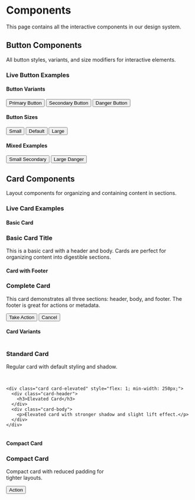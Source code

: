 
# Components

This page contains all the interactive components in our design system.

## Button Components

All button styles, variants, and size modifiers for interactive elements.

<CssDoc filePath="src/styles/button.css" title="Button System" />

### Live Button Examples

<div class="example-section">
  <h4>Button Variants</h4>
  <div class="button-examples">
    <button class="btn btn-primary">Primary Button</button>
    <button class="btn btn-secondary">Secondary Button</button>
    <button class="btn btn-danger">Danger Button</button>
  </div>

  <h4>Button Sizes</h4>
  <div class="button-examples">
    <button class="btn btn-primary btn-small">Small</button>
    <button class="btn btn-primary">Default</button>
    <button class="btn btn-primary btn-large">Large</button>
  </div>

  <h4>Mixed Examples</h4>
  <div class="button-examples">
    <button class="btn btn-secondary btn-small">Small Secondary</button>
    <button class="btn btn-danger btn-large">Large Danger</button>
  </div>
</div>

## Card Components

Layout components for organizing and containing content in sections.

<CssDoc filePath="src/styles/card.css" title="Card System" />

### Live Card Examples

<div class="example-section">
  <h4>Basic Card</h4>
  <div class="card">
    <div class="card-header">
      <h3>Basic Card Title</h3>
    </div>
    <div class="card-body">
      <p>This is a basic card with a header and body. Cards are perfect for organizing content into digestible sections.</p>
    </div>
  </div>

  <h4>Card with Footer</h4>
  <div class="card">
    <div class="card-header">
      <h3>Complete Card</h3>
    </div>
    <div class="card-body">
      <p>This card demonstrates all three sections: header, body, and footer. The footer is great for actions or metadata.</p>
    </div>
    <div class="card-footer">
      <button class="btn btn-primary">Take Action</button>
      <button class="btn btn-secondary">Cancel</button>
    </div>
  </div>

  <h4>Card Variants</h4>
  <div style="display: flex; gap: 1rem; flex-wrap: wrap;">
    <div class="card" style="flex: 1; min-width: 250px;">
      <div class="card-header">
        <h3>Standard Card</h3>
      </div>
      <div class="card-body">
        <p>Regular card with default styling and shadow.</p>
      </div>
    </div>

    <div class="card card-elevated" style="flex: 1; min-width: 250px;">
      <div class="card-header">
        <h3>Elevated Card</h3>
      </div>
      <div class="card-body">
        <p>Elevated card with stronger shadow and slight lift effect.</p>
      </div>
    </div>
  </div>

  <h4>Compact Card</h4>
  <div class="card card-compact" style="max-width: 300px;">
    <div class="card-header">
      <h3>Compact Card</h3>
    </div>
    <div class="card-body">
      <p>Compact card with reduced padding for tighter layouts.</p>
    </div>
    <div class="card-footer">
      <button class="btn btn-primary btn-small">Action</button>
    </div>
  </div>
</div>

<style>
{`
.example-section {
  margin: 2rem 0;
  padding: 1.5rem;
  border: 1px solid #e1e5e9;
  border-radius: 8px;
  background: #fafbfc;
}

.example-section h4 {
  color: #2c3e50;
  margin-top: 1.5rem;
  margin-bottom: 1rem;
  padding-bottom: 0.5rem;
  border-bottom: 2px solid #3498db;
  font-size: 1.1rem;
}

.example-section h4:first-child {
  margin-top: 0;
}

.button-examples {
  display: flex;
  gap: 0.75rem;
  flex-wrap: wrap;
  align-items: center;
  margin-bottom: 1rem;
}

.button-examples:last-child {
  margin-bottom: 0;
}

.card {
  margin-bottom: 1.5rem;
}

.card:last-child {
  margin-bottom: 0;
}

/* Ensure card headers in examples don't get too large */
.example-section .card h3 {
  margin: 0;
  font-size: 1.1rem;
}

/* Add some visual separation */
.example-section > *:not(:last-child) {
  margin-bottom: 1.5rem;
}
`}
</style>
